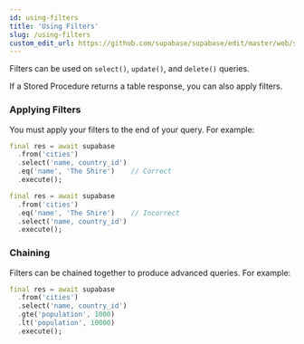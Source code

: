 ```yaml
---
id: using-filters
title: 'Using Filters'
slug: /using-filters
custom_edit_url: https://github.com/supabase/supabase/edit/master/web/spec/supabase_dart_v1_ref.yml
---
```



Filters can be used on `select()`, `update()`, and `delete()` queries.

If a Stored Procedure returns a table response, you can also apply filters.

### Applying Filters

You must apply your filters to the end of your query. For example:

```dart
final res = await supabase
  .from('cities')
  .select('name, country_id')
  .eq('name', 'The Shire')    // Correct
  .execute();

final res = await supabase
  .from('cities')
  .eq('name', 'The Shire')    // Incorrect
  .select('name, country_id')
  .execute();
```

### Chaining

Filters can be chained together to produce advanced queries. For example:

```dart
final res = await supabase
  .from('cities')
  .select('name, country_id')
  .gte('population', 1000)
  .lt('population', 10000)
  .execute();
```
